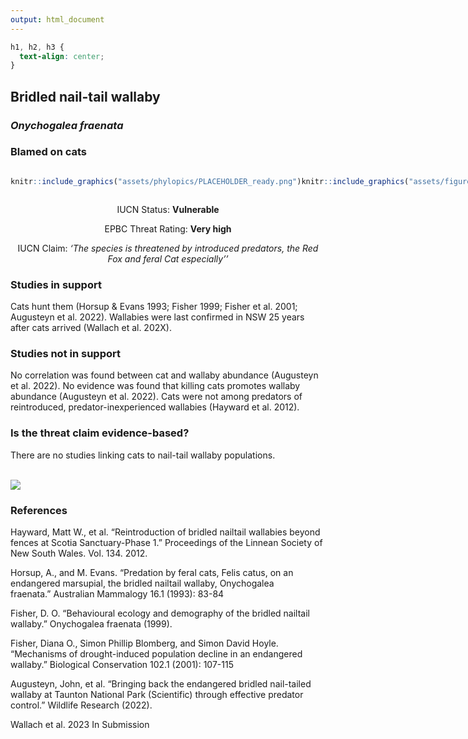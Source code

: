 ```yaml
---
output: html_document
---
```

```css
h1, h2, h3 {
  text-align: center;
}
```

## **Bridled nail-tail wallaby**
### *Onychogalea fraenata*
### Blamed on cats

:::: {style="display: flex;"}

::: {}
  ```r
  knitr::include_graphics("assets/phylopics/PLACEHOLDER_ready.png")
  ```
:::

::: {}

:::

::: {}
  ```r
  knitr::include_graphics("assets/figures/Map_Cat_Onychogalea fraenata.png")
  ```
:::

::::
<center>
IUCN Status: **Vulnerable**

EPBC Threat Rating: **Very high**

IUCN Claim: *'The species is threatened by introduced predators, the Red Fox and feral Cat especially''*

</center>

### Studies in support

Cats hunt them (Horsup & Evans 1993; Fisher 1999; Fisher et al. 2001; Augusteyn et al. 2022). Wallabies were last confirmed in NSW 25 years after cats arrived (Wallach et al. 202X).

### Studies not in support

No correlation was found between cat and wallaby abundance (Augusteyn et al. 2022). No evidence was found that killing cats promotes wallaby abundance (Augusteyn et al. 2022). Cats were not among predators of reintroduced, predator-inexperienced wallabies (Hayward et al. 2012).

### Is the threat claim evidence-based?

There are no studies linking cats to nail-tail wallaby populations.
<br>
<br>

![](assets/figures/Main_Evidence_Cat_Onychogalea fraenata.png)

### References

Hayward, Matt W., et al. "Reintroduction of bridled nailtail wallabies beyond fences at Scotia Sanctuary-Phase 1." Proceedings of the Linnean Society of New South Wales. Vol. 134. 2012.

Horsup, A., and M. Evans. "Predation by feral cats, Felis catus, on an endangered marsupial, the bridled nailtail wallaby, Onychogalea fraenata." Australian Mammalogy 16.1 (1993): 83-84

Fisher, D. O. "Behavioural ecology and demography of the bridled nailtail wallaby." Onychogalea fraenata (1999).

Fisher, Diana O., Simon Phillip Blomberg, and Simon David Hoyle. "Mechanisms of drought-induced population decline in an endangered wallaby." Biological Conservation 102.1 (2001): 107-115

Augusteyn, John, et al. "Bringing back the endangered bridled nail-tailed wallaby at Taunton National Park (Scientific) through effective predator control." Wildlife Research (2022).

Wallach et al. 2023 In Submission

